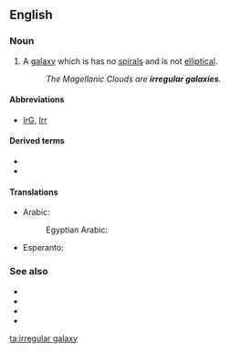 ==English==

===Noun===
{{wikipedia}}
{{en-noun|irregular galaxies}}

# {{lb|en|astronomy}} A [[galaxy]] which is has no [[spiral]]s and is not [[elliptical]].
#: ''The Magellanic Clouds are '''irregular galaxies'''.''

====Abbreviations====
* [[IrG]], [[Irr]]

====Derived terms====
* {{l|en|dwarf irregular galaxy}}
* {{l|en|barred irregular galaxy}}

====Translations====
{{trans-top|galaxy which has no spiral and is not elliptical}}
* Arabic: {{t|ar|مَجَرَة غَيْر مُنْتَظِمَة|f|tr=majara ḡayr muntaẓima}}
*: Egyptian Arabic: {{t|arz|مجرة غير منتظمة|f|tr=magara ğayr muntaẓima|sc=Arab}}
{{trans-mid}}
* Esperanto: {{t|eo|malregula galaksio}}
{{trans-bottom}}

===See also===
* {{l|en|elliptical galaxy}}
* {{l|en|lenticular galaxy}}
* {{l|en|spiral galaxy}}
* {{l|en|barred spiral galaxy}}

[[ta:irregular galaxy]]